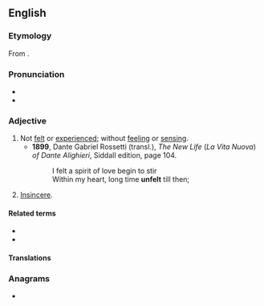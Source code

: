 ==English==

===Etymology===
From {{prefix|en|un|felt}}.

===Pronunciation===
* {{IPA|/ʌnˈfɛlt/|lang=en}}
* {{rhymes|ɛlt|lang=en}}

===Adjective===
{{en-adj}}

# Not [[felt]] or [[experience]]d; without [[feeling]] or [[sensing]].
#* '''1899''', Dante Gabriel Rossetti (transl.), ''The New Life'' (''La Vita Nuova'') ''of Dante Alighieri'', Siddall edition, page 104.
#*: I felt a spirit of love begin to stir<br />Within my heart, long time '''unfelt''' till then;
# [[insincere|Insincere]].

====Related terms====
* {{l|en|feel}}
* {{l|en|unfeeling}}

====Translations====
{{trans-top|not felt or experienced}}
{{trans-mid}}
{{trans-bottom}}

{{trans-top|insincere}}
{{trans-mid}}
{{trans-bottom}}

===Anagrams===
* {{anagrams|en|fluent|netful}}